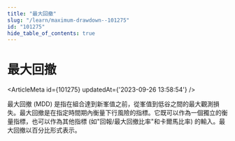 ```yaml
---
title: "最大回撤"
slug: "/learn/maximum-drawdown--101275"
id: "101275"
hide_table_of_contents: true
---
```



# 最大回撤

<ArticleMeta id={101275} updatedAt={'2023-09-26 13:58:54'} />
<div className='border-solid border-b border-t-0 my-4 border-[var(--ifm-color-gray-300)]' />

最大回撤 (MDD) 是指在組合達到新峯值之前，從峯值到低谷之間的最大觀測損失。最大回撤是在指定時間期內衡量下行風險的指標。它既可以作為一個獨立的衡量指標，也可以作為其他指標 (如"回報/最大回撤比率"和卡爾馬比率) 的輸入。最大回撤以百分比形式表示。
